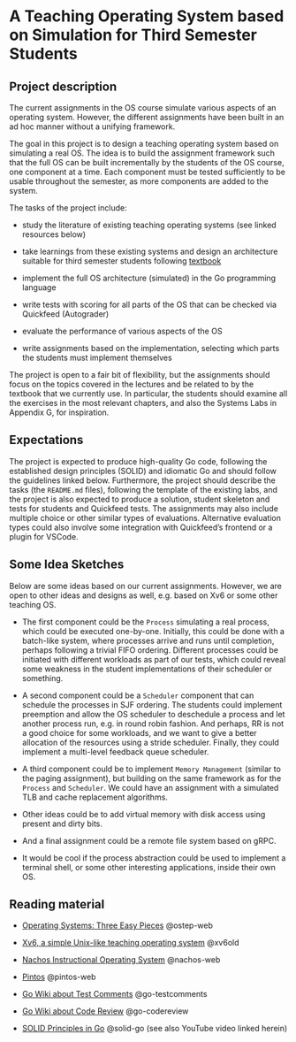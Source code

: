# A Teaching Operating System based on Simulation for Third Semester Students {#app:proposal}

<!--
### Administrative {-}

- Supervisor: Hein Meling
- Group Composition: 3-4 students

### Prerequisites {-}

- DAT320 Operating systems and systems programming is required.
- Strong interest in Go programming.
- Strong interest in learning operating systems in more depth.

### Expected Learning Outcomes {-}

Become proficient in Go programming.
Students are expected to review textbook material and various sources to get inspiration for developing the student assignments in this project.
-->

## Project description {-}

The current assignments in the OS course simulate various aspects of an operating system.
However,  the different assignments have been built in an ad hoc manner without a unifying framework.

The goal in this project is to design a teaching operating system based on simulating a real OS.
The idea is to build the assignment framework such that the full OS can be built incrementally by the students of the OS course, one component at a time.
Each component must be tested sufficiently to be usable throughout the semester, as more components are added to the system.

The tasks of the project include:

- study the literature of existing teaching operating systems (see linked resources below)

- take learnings from these existing systems and design an architecture suitable for third semester students following [textbook](https://pages.cs.wisc.edu/~remzi/OSTEP/)

- implement the full OS architecture (simulated) in the Go programming language

- write tests with scoring for all parts of the OS that can be checked via Quickfeed (Autograder)

- evaluate the performance of various aspects of the OS

- write assignments based on the implementation, selecting which parts the students must implement themselves

The project is open to a fair bit of flexibility, but the assignments should focus on the topics covered in the lectures and be related to by the textbook that we currently use.
In particular, the students should examine all the exercises in the most relevant chapters, and also the Systems Labs in Appendix G, for inspiration.

## Expectations {-}

The project is expected to produce high-quality Go code, following the established design principles (SOLID) and idiomatic Go and should follow the guidelines linked below.
Furthermore, the project should describe the tasks (the `README.md` files), following the template of the existing labs, and the project is also expected to produce a solution, student skeleton and tests for students and Quickfeed tests.
The assignments may also include multiple choice or other similar types of evaluations.
Alternative evaluation types could also involve some integration with Quickfeed's frontend or a plugin for VSCode.

## Some Idea Sketches {-}

Below are some ideas based on our current assignments. 
However, we are open to other ideas and designs as well, e.g. based on Xv6 or some other teaching OS.

- The first component could be the `Process` simulating a real process, which could be executed one-by-one.
  Initially, this could be done with a batch-like system, where processes arrive and runs until completion, perhaps following a trivial FIFO ordering.
  Different processes could be initiated with different workloads as part of our tests, which could reveal some weakness in the student implementations of their scheduler or something.

- A second component could be a `Scheduler` component that can schedule the processes in SJF ordering.
  The students could implement preemption and allow the OS scheduler to deschedule a process and let another process run, e.g. in round robin fashion.
  And perhaps, RR is not a good choice for some workloads, and we want to give a better allocation of the resources using a stride scheduler.
  Finally, they could implement a multi-level feedback queue scheduler.

- A third component could be to implement `Memory Management` (similar to the paging assignment), but building on the same framework as for the `Process` and `Scheduler`.
  We could have an assignment with a simulated TLB and cache replacement algorithms.

- Other ideas could be to add virtual memory with disk access using present and dirty bits.

- And a final assignment could be a remote file system based on gRPC.

- It would be cool if the process abstraction could be used to implement a terminal shell, or some other interesting applications, inside their own OS.

## Reading material {-}

- [Operating Systems: Three Easy Pieces](https://pages.cs.wisc.edu/~remzi/OSTEP/) @ostep-web

- [Xv6, a simple Unix-like teaching operating system](https://pdos.csail.mit.edu/6.828/2012/xv6.html) @xv6old

- [Nachos Instructional Operating System](https://homes.cs.washington.edu/~tom/nachos/) @nachos-web

- [Pintos](https://pintos-os.org/) @pintos-web

- [Go Wiki about Test Comments](https://github.com/golang/go/wiki/TestComments) @go-testcomments

- [Go Wiki about Code Review](https://github.com/golang/go/wiki/CodeReviewComments) @go-codereview

- [SOLID Principles in Go](https://dave.cheney.net/2016/08/20/solid-go-design) @solid-go (see also YouTube video linked herein)
